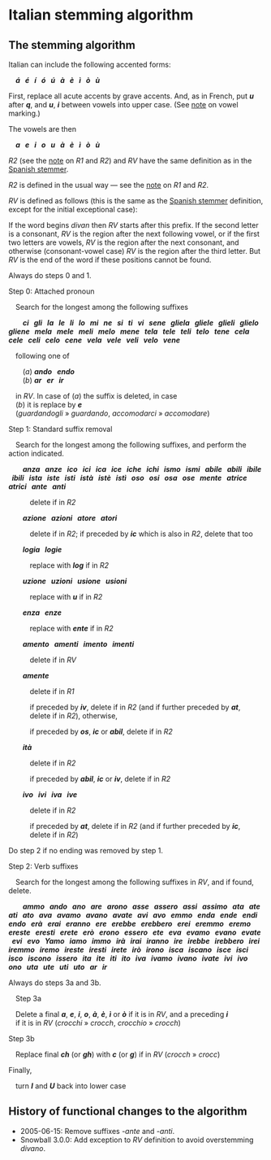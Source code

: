 # Italian stemming algorithm

## The stemming algorithm

Italian can include the following accented forms:

&ensp;&ensp;**_á &nbsp; é &nbsp; í &nbsp; ó &nbsp; ú &nbsp; à &nbsp; è &nbsp; ì &nbsp; ò &nbsp; ù_**

First, replace all acute accents by grave accents. And, as in French, put **_u_** after **_q_**, and **_u_**, **_i_** between vowels into upper case. (See [note](vowelmarking.qmd) on vowel marking.)

The vowels are then

&ensp;&ensp;**_a &nbsp; e &nbsp; i &nbsp; o &nbsp; u &nbsp; à &nbsp; è &nbsp; ì &nbsp; ò &nbsp; ù_**

_R2_ (see the [note](r1r2.qmd) on _R1_ and _R2_) and _RV_ have the same definition as in the [Spanish stemmer](spanish.qmd).

_R2_ is defined in the usual way — see the [note](r1r2.qmd) on _R1_ and _R2_.

_RV_ is defined as follows (this is the same as the [Spanish stemmer](spanish.qmd) definition, except for the initial exceptional case):

If the word begins _divan_ then _RV_ starts after this prefix. If the second letter is a consonant, _RV_ is the region after the next following vowel, or if the first two letters are vowels, _RV_ is the region after the next consonant, and otherwise (consonant-vowel case) _RV_ is the region after the third letter. But _RV_ is the end of the word if these positions cannot be found.

Always do steps 0 and 1.

Step 0: Attached pronoun

&ensp;&ensp;Search for the longest among the following suffixes

&ensp;&ensp;&ensp;&ensp;**_ci &nbsp; gli &nbsp; la &nbsp; le &nbsp; li &nbsp; lo &nbsp; mi &nbsp; ne &nbsp; si &nbsp; ti &nbsp; vi &nbsp; sene &nbsp; gliela &nbsp; gliele &nbsp; glieli &nbsp; glielo &nbsp; gliene &nbsp; mela &nbsp; mele &nbsp; meli &nbsp; melo &nbsp; mene &nbsp; tela &nbsp; tele &nbsp; teli &nbsp; telo &nbsp; tene &nbsp; cela &nbsp; cele &nbsp; celi &nbsp; celo &nbsp; cene &nbsp; vela &nbsp; vele &nbsp; veli &nbsp; velo &nbsp; vene_**

&ensp;&ensp;following one of

&ensp;&ensp;&ensp;&ensp;(_a_) **_ando &nbsp; endo_**  
&ensp;&ensp;&ensp;&ensp;(_b_) **_ar &nbsp; er &nbsp; ir_**

&ensp;&ensp;in _RV_. In case of (_a_) the suffix is deleted, in case\
&ensp;&ensp;(_b_) it is replace by **_e_**\
&ensp;&ensp;(_guardandogli_ » _guardando_, _accomodarci_ » _accomodare_)

Step 1: Standard suffix removal

&ensp;&ensp;Search for the longest among the following suffixes, and perform the action indicated.

&ensp;&ensp;&ensp;&ensp;**_anza &nbsp; anze &nbsp; ico &nbsp; ici &nbsp; ica &nbsp; ice &nbsp; iche &nbsp; ichi &nbsp; ismo &nbsp; ismi &nbsp; abile &nbsp; abili &nbsp; ibile &nbsp; ibili &nbsp; ista &nbsp; iste &nbsp; isti &nbsp; istà &nbsp; istè &nbsp; istì &nbsp; oso &nbsp; osi &nbsp; osa &nbsp; ose &nbsp; mente &nbsp; atrice &nbsp; atrici &nbsp; ante &nbsp; anti_**

&ensp;&ensp;&ensp;&ensp;&ensp;&ensp;delete if in _R2_

&ensp;&ensp;&ensp;&ensp;**_azione &nbsp; azioni &nbsp; atore &nbsp; atori_**

&ensp;&ensp;&ensp;&ensp;&ensp;&ensp;delete if in _R2_; if preceded by **_ic_** which is also in _R2_, delete that too

&ensp;&ensp;&ensp;&ensp;**_logia &nbsp; logie_**

&ensp;&ensp;&ensp;&ensp;&ensp;&ensp;replace with **_log_** if in _R2_

&ensp;&ensp;&ensp;&ensp;**_uzione &nbsp; uzioni &nbsp; usione &nbsp; usioni_**

&ensp;&ensp;&ensp;&ensp;&ensp;&ensp;replace with **_u_** if in _R2_

&ensp;&ensp;&ensp;&ensp;**_enza &nbsp; enze_**

&ensp;&ensp;&ensp;&ensp;&ensp;&ensp;replace with **_ente_** if in _R2_

&ensp;&ensp;&ensp;&ensp;**_amento &nbsp; amenti &nbsp; imento &nbsp; imenti_**

&ensp;&ensp;&ensp;&ensp;&ensp;&ensp;delete if in _RV_

&ensp;&ensp;&ensp;&ensp;**_amente_**

&ensp;&ensp;&ensp;&ensp;&ensp;&ensp;delete if in _R1_

&ensp;&ensp;&ensp;&ensp;&ensp;&ensp;if preceded by **_iv_**, delete if in _R2_ (and if further preceded by **_at_**,\
&ensp;&ensp;&ensp;&ensp;&ensp;&ensp;delete if in _R2_), otherwise,

&ensp;&ensp;&ensp;&ensp;&ensp;&ensp;if preceded by **_os_**, **_ic_** or **_abil_**, delete if in _R2_

&ensp;&ensp;&ensp;&ensp;**_ità_**

&ensp;&ensp;&ensp;&ensp;&ensp;&ensp;delete if in _R2_

&ensp;&ensp;&ensp;&ensp;&ensp;&ensp;if preceded by **_abil_**, **_ic_** or **_iv_**, delete if in _R2_

&ensp;&ensp;&ensp;&ensp;**_ivo &nbsp; ivi &nbsp; iva &nbsp; ive_**

&ensp;&ensp;&ensp;&ensp;&ensp;&ensp;delete if in _R2_

&ensp;&ensp;&ensp;&ensp;&ensp;&ensp;if preceded by **_at_**, delete if in _R2_ (and if further preceded by **_ic_**,\
&ensp;&ensp;&ensp;&ensp;&ensp;&ensp;delete if in _R2_)

Do step 2 if no ending was removed by step 1.

Step 2: Verb suffixes

&ensp;&ensp;Search for the longest among the following suffixes in _RV_, and if found, delete.

&ensp;&ensp;&ensp;&ensp;**_ammo &nbsp; ando &nbsp; ano &nbsp; are &nbsp; arono &nbsp; asse &nbsp; assero &nbsp; assi &nbsp; assimo &nbsp; ata &nbsp; ate &nbsp; ati &nbsp; ato &nbsp; ava &nbsp; avamo &nbsp; avano &nbsp; avate &nbsp; avi &nbsp; avo &nbsp; emmo &nbsp; enda &nbsp; ende &nbsp; endi &nbsp; endo &nbsp; erà &nbsp; erai &nbsp; eranno &nbsp; ere &nbsp; erebbe &nbsp; erebbero &nbsp; erei &nbsp; eremmo &nbsp; eremo &nbsp; ereste &nbsp; eresti &nbsp; erete &nbsp; erò &nbsp; erono &nbsp; essero &nbsp; ete &nbsp; eva &nbsp; evamo &nbsp; evano &nbsp; evate &nbsp; evi &nbsp; evo &nbsp; Yamo &nbsp; iamo &nbsp; immo &nbsp; irà &nbsp; irai &nbsp; iranno &nbsp; ire &nbsp; irebbe &nbsp; irebbero &nbsp; irei &nbsp; iremmo &nbsp; iremo &nbsp; ireste &nbsp; iresti &nbsp; irete &nbsp; irò &nbsp; irono &nbsp; isca &nbsp; iscano &nbsp; isce &nbsp; isci &nbsp; isco &nbsp; iscono &nbsp; issero &nbsp; ita &nbsp; ite &nbsp; iti &nbsp; ito &nbsp; iva &nbsp; ivamo &nbsp; ivano &nbsp; ivate &nbsp; ivi &nbsp; ivo &nbsp; ono &nbsp; uta &nbsp; ute &nbsp; uti &nbsp; uto &nbsp; ar &nbsp; ir_**

Always do steps 3a and 3b.

&ensp;&ensp;Step 3a

&ensp;&ensp;Delete a final **_a_**, **_e_**, **_i_**, **_o_**, **_à_**, **_è_**, **_ì_** or **_ò_** if it is in _RV_, and a preceding **_i_**\
&ensp;&ensp;if it is in _RV_ (_crocchi_ » _crocch_, _crocchio_ » _crocch_)

Step 3b

&ensp;&ensp;Replace final **_ch_** (or **_gh_**) with **_c_** (or **_g_**) if in _RV_ (_crocch_ » _crocc_)

Finally,

&ensp;&ensp;turn **_I_** and **_U_** back into lower case

## History of functional changes to the algorithm

*   2005-06-15: Remove suffixes _\-ante_ and _\-anti_.
*   Snowball 3.0.0: Add exception to _RV_ definition to avoid overstemming _divano_.